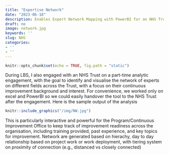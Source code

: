```yaml
---
title: "Expertise Network"
date: "2023-06-18"
description: Enables Expert Network Mapping with PowerBI for an NHS Trust
draft: no
image: network.jpg
keywords: ''
slug: NHS
categories:
- ''
- ''
---
```


```r
knitr::opts_chunk$set(echo = TRUE, fig.path = "static")
```

During LBS, I also engaged with an NHS Trust on a part-time analytic engagement, with the goal to identify and visualise the network of experts on different fields across the Trust, with a focus on their continuous improvement background and interest. For convenience, we worked only on excel and PowerBI so we could easily handover the tool to the NHS Trust after the engagement. Here is the sample output of the analysis

```r
knitr::include_graphics("/img/NW.jpg")
```

This is particularly interactive and powerful for the Program/Continuous Improvement Office to keep track of improvement readiness across the organisation, including training provided, past experience, and key topics for improvement. Network are generated based on hierachy, day to day relationship based on project work or work deployment, with tiering system on proximity of connection (e.g., distanced vs closely connected)